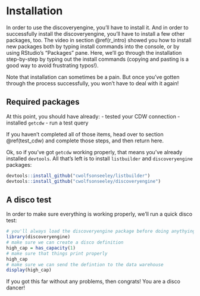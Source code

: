 # Installation {#installation}

In order to use the discoveryengine, you'll have to install it. And in order to successfully install the discoveryengine, you'll have to install a few other packages, too. The video in section \@ref(r_intro) showed you how to install new packages both by typing install commands into the console, or by using RStudio's "Packages" pane. Here, we'll go through the installation step-by-step by typing out the install commands (copying and pasting is a good way to avoid frustrating typos!).

Note that installation can sometimes be a pain. But once you've gotten through the process successfully, you won't have to deal with it again! 

## Required packages

At this point, you should have already: 
- tested your CDW connection
- installed `getcdw`
- run a test query

If you haven't completed all of those items, head over to section \@ref(test_cdw) and complete those steps, and then return here.

Ok, so if you've got `getcdw` working properly, that means you've already installed `devtools`. All that's left is to install `listbuilder` and `discoveryengine` packages:

```r
devtools::install_github("cwolfsonseeley/listbuilder")
devtools::install_github("cwolfsonseeley/discoveryengine")
```

## A disco test

In order to make sure everything is working properly, we'll run a quick disco test:

```r
# you'll always load the discoveryengine package before doing anythying else
library(discoveryengine)
# make sure we can create a disco definition
high_cap = has_capacity(1)
# make sure that things print properly
high_cap
# make sure we can send the defintion to the data warehouse
display(high_cap)
```

If you got this far without any problems, then congrats! You are a disco dancer!

